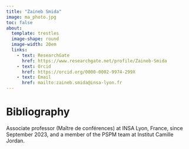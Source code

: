 ```yaml
---
title: "Zaineb Smida"
image: ma_photo.jpg
toc: false
about: 
  template: trestles
  image-shape: round
  image-width: 20em
  links:
    - text: ResearchGate
      href: https://www.researchgate.net/profile/Zaineb-Smida
    - text: Orcid
      href: https://orcid.org/0000-0002-9974-299X
    - text: Email
      href: mailto:zaineb.smida@insa-lyon.fr
---
```


# Bibliography

Associate professor (Maître de conférences) at INSA Lyon, France, since September 2023, and a member of the PSPM team at Institut Camille Jordan.
